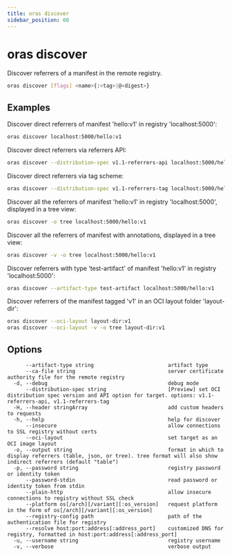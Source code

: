 ```yaml
---
title: oras discover
sidebar_position: 60
---
```


# oras discover

Discover referrers of a manifest in the remote registry.

```bash
oras discover [flags] <name>{:<tag>|@<digest>}
```

## Examples

Discover direct referrers of manifest 'hello:v1' in registry 'localhost:5000':

```bash
oras discover localhost:5000/hello:v1
```

Discover direct referrers via referrers API:

```bash
oras discover --distribution-spec v1.1-referrers-api localhost:5000/hello:v1
```

Discover direct referrers via tag scheme:

```bash
oras discover --distribution-spec v1.1-referrers-tag localhost:5000/hello:v1
```
Discover all the referrers of manifest 'hello:v1' in registry 'localhost:5000', displayed in a tree view:

```bash
oras discover -o tree localhost:5000/hello:v1
```

Discover all the referrers of manifest with annotations, displayed in a tree view:

```bash
oras discover -v -o tree localhost:5000/hello:v1
```

Discover referrers with type 'test-artifact' of manifest 'hello:v1' in registry 'localhost:5000':

```bash
oras discover --artifact-type test-artifact localhost:5000/hello:v1
```

Discover referrers of the manifest tagged 'v1' in an OCI layout folder 'layout-dir':

```bash
oras discover --oci-layout layout-dir:v1
oras discover --oci-layout -v -o tree layout-dir:v1
```

## Options

```
      --artifact-type string                        artifact type
      --ca-file string                              server certificate authority file for the remote registry
  -d, --debug                                       debug mode
      --distribution-spec string                    [Preview] set OCI distribution spec version and API option for target. options: v1.1-referrers-api, v1.1-referrers-tag
  -H, --header stringArray                          add custom headers to requests
  -h, --help                                        help for discover
      --insecure                                    allow connections to SSL registry without certs
      --oci-layout                                  set target as an OCI image layout
  -o, --output string                               format in which to display referrers (table, json, or tree). tree format will also show indirect referrers (default "table")
  -p, --password string                             registry password or identity token
      --password-stdin                              read password or identity token from stdin
      --plain-http                                  allow insecure connections to registry without SSL check
      --platform os[/arch][/variant][:os_version]   request platform in the form of os[/arch][/variant][:os_version]
      --registry-config path                        path of the authentication file for registry
      --resolve host:port:address[:address_port]    customized DNS for registry, formatted in host:port:address[:address_port]
  -u, --username string                             registry username
  -v, --verbose                                     verbose output
```